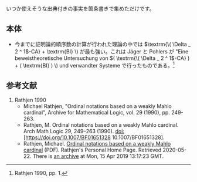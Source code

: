 いつか使えそうな出典付きの事実を箇条書きで集めただけです。

== 本体 ==

* 今までに証明論的順序数の計算が行われた理論の中では \( \textrm{\( \Delta _ 2 ^ 1 \)-CA} + \textrm{BI} \) が最も強い。これは Jäger と Pohlers が "Eine beweistheoretische Untersuchung von \( ( \textrm{\( \Delta _ 2 ^ 1 \)-CA} ) + ( \textrm{BI} ) \) und verwandter Systeme で行ったものである。<ref>Rathjen 1990, pp. 1.</ref>

== 参考文献 ==

# Rathjen 1990
#* Michael Rathjen, "Ordinal notations based on a weakly Mahlo cardinal", Archive for Mathematical Logic, vol. 29 (1990), pp. 249-263.
#* Rathjen, M. Ordinal notations based on a weakly Mahlo cardinal. Arch Math Logic 29, 249–263 (1990). doi:[https://doi.org/10.1007/BF01651328 10.1007/BF01651328].
#* Rathjen, Michael. [https://www1.maths.leeds.ac.uk/~rathjen/Ord_Notation_Weakly_Mahlo.pdf Ordinal notations based on a weakly Mahlo cardinal] (PDF). Rathjen's Personal Home Page. Retrieved 2020-05-22. There is [https://web.archive.org/web/20190415131723/https://www1.maths.leeds.ac.uk/~rathjen/Ord_Notation_Weakly_Mahlo.pdf an archive] at Mon, 15 Apr 2019 13:17:23 GMT.
